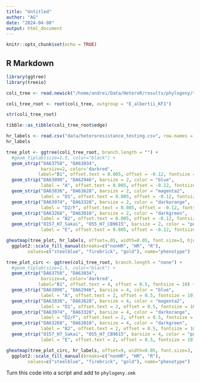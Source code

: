```yaml
---
title: "Untitled"
author: "AG"
date: "2024-04-08"
output: html_document
---
```


```r
knitr::opts_chunk$set(echo = TRUE)
```

## R Markdown

```r
library(ggtree)
library(treeio)

coli_tree <- read.newick("/home/andrei/Data/HeteroR/results/phylogeny/tree/core_genome.contree", node.label = 'label')

coli_tree_root <- root(coli_tree, outgroup = "E_albertii_KF1")

str(coli_tree_root)
```

```r
tibble::as_tibble(coli_tree_root$edge)
```

```r
hr_labels <- read.csv("data/heteroresistance_testing.csv", row.names = 1)
hr_labels
```


```r
tree_plot <- ggtree(coli_tree_root, branch.length = "") + 
  #geom_tiplab(size=1.5, color="black") +
  geom_strip("DA63750", "DA63034", 
             barsize=2, color='darkred',
            label="B1", offset.text = 0.005, offset = -0.12, fontsize = 10) +
  geom_strip("DA63090", "DA62946", barsize = 2, color = "blue",
             label = "A", offset.text = 0.005, offset = -0.12, fontsize = 10) +
  geom_strip("DA63836", "DA63628", barsize = 2, color = "magenta2",
             label = "D1", offset.text = 0.005, offset = -0.12, fontsize = 10) +
  geom_strip("DA63974", "DA63328", barsize = 2, color = "darkorange",
             label = "D2/F", offset.text = 0.005, offset = -0.12, fontsize = 10, extend = T) +
  geom_strip("DA63268", "DA63010", barsize = 2, color = "darkgreen",
             label = "B2", offset.text = 0.005, offset = -0.12, fontsize = 10) +
  geom_strip("O157_H7_Sakai", "O55_H7_CB9615", barsize = 2, color = "purple",
             label = "E", offset.text = 0.005, offset = -0.12, fontsize = 5)

gheatmap(tree_plot, hr_labels, offset=.05, width=0.05, font.size=3, hjust=0) +
  ggplot2::scale_fill_manual(breaks=c("nonHR", "HR", "R"), 
        values=c("steelblue", "firebrick", "gold"), name="phenotype")
```


```r
tree_plot_circ <- ggtree(coli_tree_root, branch.length = "none") + 
  #geom_tiplab(size=1.5, color="black") +
  geom_strip("DA63750", "DA63034", 
             barsize=4, color='darkred',
            label="B1", offset.text = 4, offset = 0.5, fontsize = 10) +
  geom_strip("DA63090", "DA62946", barsize = 4, color = "blue",
             label = "A", offset.text = 2, offset = 0.5, fontsize = 10) +
  geom_strip("DA63836", "DA63628", barsize = 4, color = "magenta2",
             label = "D1", offset.text = 2, offset = 0.5, fontsize = 10) +
  geom_strip("DA63974", "DA63328", barsize = 4, color = "darkorange",
             label = "D2/F", offset.text = 2, offset = 0.5, fontsize = 10, extend = T) +
  geom_strip("DA63268", "DA63010", barsize = 4, color = "darkgreen",
             label = "B2", offset.text = 2, offset = 0.5, fontsize = 10) +
  geom_strip("O157_H7_Sakai", "O55_H7_CB9615", barsize = 4, color = "purple",
             label = "E", offset.text = 2, offset = 0.5, fontsize = 10)

gheatmap(tree_plot_circ, hr_labels, offset=9, width=0.05, font.size=3, hjust=0) +
  ggplot2::scale_fill_manual(breaks=c("nonHR", "HR", "R"), 
        values=c("steelblue", "firebrick", "gold"), name="phenotype")
```


Turn this code into a script and add to `phylogeny.smk`

